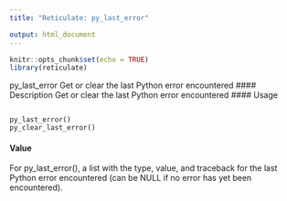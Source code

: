 ```yaml
---
title: "Reticulate: py_last_error"

output: html_document
---
```


```r
knitr::opts_chunk$set(echo = TRUE)
library(reticulate)
```

py_last_error Get or clear the last Python error encountered
#### Description 
Get or clear the last Python error encountered
#### Usage
<pre><code>
py_last_error()
py_clear_last_error()
</code></pre>

#### Value
For py_last_error(), a list with the type, value, and traceback for the last Python error encountered
(can be NULL if no error has yet been encountered).
